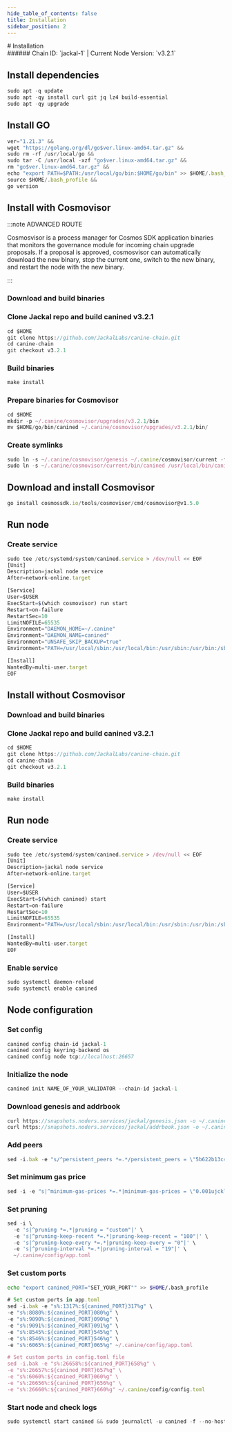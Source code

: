 ```yaml
---
hide_table_of_contents: false
title: Installation
sidebar_position: 2
---
```


<div class="h1-with-icon icon-jackal">
# Installation
</div>
###### Chain ID: `jackal-1` | Current Node Version: `v3.2.1`

## Install dependencies

```js
sudo apt -q update
sudo apt -qy install curl git jq lz4 build-essential
sudo apt -qy upgrade
```

## Install GO
```js
ver="1.21.3" &&
wget "https://golang.org/dl/go$ver.linux-amd64.tar.gz" &&
sudo rm -rf /usr/local/go &&
sudo tar -C /usr/local -xzf "go$ver.linux-amd64.tar.gz" &&
rm "go$ver.linux-amd64.tar.gz" &&
echo "export PATH=$PATH:/usr/local/go/bin:$HOME/go/bin" >> $HOME/.bash_profile &&
source $HOME/.bash_profile &&
go version
```

## Install with Cosmovisor
:::note ADVANCED ROUTE

Cosmosvisor is a process manager for Cosmos SDK application binaries that monitors the governance module for incoming chain upgrade proposals. If a proposal is approved, cosmosvisor can automatically download the new binary, stop the current one, switch to the new binary, and restart the node with the new binary.

:::
### Download and build binaries
### Clone Jackal repo and build canined v3.2.1
```js
cd $HOME
git clone https://github.com/JackalLabs/canine-chain.git
cd canine-chain
git checkout v3.2.1
```

### Build binaries
```js
make install
```
### Prepare binaries for Cosmovisor
```js
cd $HOME
mkdir -p ~/.canine/cosmovisor/upgrades/v3.2.1/bin
mv $HOME/go/bin/canined ~/.canine/cosmovisor/upgrades/v3.2.1/bin/
```

### Create symlinks
```js
sudo ln -s ~/.canine/cosmovisor/genesis ~/.canine/cosmovisor/current -f
sudo ln -s ~/.canine/cosmovisor/current/bin/canined /usr/local/bin/canined -f
```

## Download and install Cosmovisor
```js
go install cosmossdk.io/tools/cosmovisor/cmd/cosmovisor@v1.5.0
```

## Run node
### Create service
```js
sudo tee /etc/systemd/system/canined.service > /dev/null << EOF
[Unit]
Description=jackal node service
After=network-online.target

[Service]
User=$USER
ExecStart=$(which cosmovisor) run start
Restart=on-failure
RestartSec=10
LimitNOFILE=65535
Environment="DAEMON_HOME=~/.canine"
Environment="DAEMON_NAME=canined"
Environment="UNSAFE_SKIP_BACKUP=true"
Environment="PATH=/usr/local/sbin:/usr/local/bin:/usr/sbin:/usr/bin:/sbin:/bin:/usr/games:/usr/local/games:/snap/bin:~/.canine/cosmovisor/current/bin"

[Install]
WantedBy=multi-user.target
EOF
```

## Install without Cosmovisor

### Download and build binaries
### Clone Jackal repo and build canined v3.2.1
```js
cd $HOME
git clone https://github.com/JackalLabs/canine-chain.git
cd canine-chain
git checkout v3.2.1
```

### Build binaries
```js
make install
```

## Run node
### Create service
```js
sudo tee /etc/systemd/system/canined.service > /dev/null << EOF
[Unit]
Description=jackal node service
After=network-online.target

[Service]
User=$USER
ExecStart=$(which canined) start
Restart=on-failure
RestartSec=10
LimitNOFILE=65535
Environment="PATH=/usr/local/sbin:/usr/local/bin:/usr/sbin:/usr/bin:/sbin:/bin:/usr/games:/usr/local/games:/snap/bin"

[Install]
WantedBy=multi-user.target
EOF
```

### Enable service
```js
sudo systemctl daemon-reload
sudo systemctl enable canined
```

## Node configuration
### Set config
```js
canined config chain-id jackal-1
canined config keyring-backend os
canined config node tcp://localhost:26657
```

### Initialize the node
```js
canined init NAME_OF_YOUR_VALIDATOR --chain-id jackal-1
```

### Download genesis and addrbook
```js
curl https://snapshots.noders.services/jackal/genesis.json -o ~/.canine/config/genesis.json
curl https://snapshots.noders.services/jackal/addrbook.json -o ~/.canine/config/addrbook.json
```
### Add peers
```js
sed -i.bak -e "s/^persistent_peers *=.*/persistent_peers = \"5b622b13c4b0bdeea993bc3ec4d9cf269819893e@jackal-rpc.noders.services:17556\"/" ~/.canine/config/config.toml
```

### Set minimum gas price
```js
sed -i -e "s|^minimum-gas-prices *=.*|minimum-gas-prices = \"0.001ujckl\"|" ~/.canine/config/app.toml
```
### Set pruning
```js
sed -i \
  -e 's|^pruning *=.*|pruning = "custom"|' \
  -e 's|^pruning-keep-recent *=.*|pruning-keep-recent = "100"|' \
  -e 's|^pruning-keep-every *=.*|pruning-keep-every = "0"|' \
  -e 's|^pruning-interval *=.*|pruning-interval = "19"|' \
  ~/.canine/config/app.toml
```

### Set custom ports

```bash
echo "export canined_PORT="SET_YOUR_PORT"" >> $HOME/.bash_profile
```

```js
# Set custom ports in app.toml
sed -i.bak -e "s%:1317%:${canined_PORT}317%g" \
-e "s%:8080%:${canined_PORT}080%g" \
-e "s%:9090%:${canined_PORT}090%g" \
-e "s%:9091%:${canined_PORT}091%g" \
-e "s%:8545%:${canined_PORT}545%g" \
-e "s%:8546%:${canined_PORT}546%g" \
-e "s%:6065%:${canined_PORT}065%g" ~/.canine/config/app.toml

# Set custom ports in config.toml file
sed -i.bak -e "s%:26658%:${canined_PORT}658%g" \
-e "s%:26657%:${canined_PORT}657%g" \
-e "s%:6060%:${canined_PORT}060%g" \
-e "s%:26656%:${canined_PORT}656%g" \
-e "s%:26660%:${canined_PORT}660%g" ~/.canine/config/config.toml
```

### Start node and check logs
```js
sudo systemctl start canined && sudo journalctl -u canined -f --no-hostname -o cat
```
